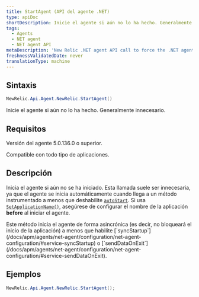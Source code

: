 ```yaml
---
title: StartAgent (API del agente .NET)
type: apiDoc
shortDescription: Inicie el agente si aún no lo ha hecho. Generalmente innecesario.
tags:
  - Agents
  - NET agent
  - NET agent API
metaDescription: 'New Relic .NET agent API call to force the .NET agent to start, if it hasn''t been started already. Usually unnecessary, since the agent starts automatically.'
freshnessValidatedDate: never
translationType: machine
---
```


## Sintaxis

```cs
NewRelic.Api.Agent.NewRelic.StartAgent()
```

Inicie el agente si aún no lo ha hecho. Generalmente innecesario.

## Requisitos

Versión del agente 5.0.136.0 o superior.

Compatible con todo tipo de aplicaciones.

## Descripción

Inicia el agente si aún no se ha iniciado. Esta llamada suele ser innecesaria, ya que el agente se inicia automáticamente cuando llega a un método instrumentado a menos que deshabilite [`autoStart`](/docs/apm/agents/net-agent/configuration/net-agent-configuration/#service-autoStart). Si usa [`SetApplicationName()`](/docs/agents/net-agent/net-agent-api/setapplicationname-net-agent), asegúrese de configurar el nombre de la aplicación <DoNotTranslate>**before**</DoNotTranslate> al iniciar el agente.

<Callout variant="tip">
  Este método inicia el agente de forma asincrónica (es decir, no bloqueará el inicio de la aplicación) a menos que habilite [`syncStartup`](/docs/apm/agents/net-agent/configuration/net-agent-configuration/#service-syncStartup) o [`sendDataOnExit`](/docs/apm/agents/net-agent/configuration/net-agent-configuration/#service-sendDataOnExit).
</Callout>

## Ejemplos

```cs
NewRelic.Api.Agent.NewRelic.StartAgent();
```